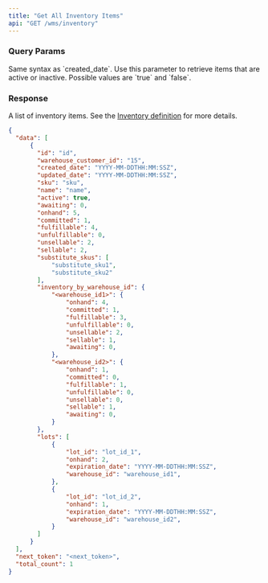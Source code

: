 ```yaml
---
title: "Get All Inventory Items"
api: "GET /wms/inventory"
---
```


<Snippet file="headers.mdx" />

### Query Params
<Snippet file="page-token.mdx" />

<Snippet file="limit_query_param.mdx" />

<Snippet file="created_date_query_param.mdx" />

<ParamField query="updated_date" type="string" optional>
  Same syntax as `created_date`.
</ParamField>

<ParamField query="active" type="boolean" optional>
  Use this parameter to retrieve items that are active or inactive. Possible values are `true` and `false`.
</ParamField>

### Response

<ResponseField name="data" type="list of inventory items">

A list of inventory items. See the [Inventory definition](/wms-api/inventory/info) for more details.

<Snippet file="inventory.mdx" />

</ResponseField>

<Snippet file="total_count.mdx" />

<Snippet file="next-token.mdx" />

<ResponseExample>

```json Response
{
  "data": [
      {
        "id": "id",
        "warehouse_customer_id": "15",
        "created_date": "YYYY-MM-DDTHH:MM:SSZ",
        "updated_date": "YYYY-MM-DDTHH:MM:SSZ",
        "sku": "sku",
        "name": "name",
        "active": true,
        "awaiting": 0,
        "onhand": 5,
        "committed": 1,
        "fulfillable": 4,
        "unfulfillable": 0,
        "unsellable": 2,
        "sellable": 2,
        "substitute_skus": [
            "substitute_sku1",
            "substitute_sku2"
        ],
        "inventory_by_warehouse_id": {
            "<warehouse_id1>": {
                "onhand": 4,
                "committed": 1,
                "fulfillable": 3,
                "unfulfillable": 0,
                "unsellable": 2,
                "sellable": 1,
                "awaiting": 0,
            },
            "<warehouse_id2>": {
                "onhand": 1,
                "committed": 0,
                "fulfillable": 1,
                "unfulfillable": 0,
                "unsellable": 0,
                "sellable": 1,
                "awaiting": 0,
            }
        },
        "lots": [
            {
                "lot_id": "lot_id_1",
                "onhand": 2,
                "expiration_date": "YYYY-MM-DDTHH:MM:SSZ",
                "warehouse_id": "warehouse_id1",
            },
            {
                "lot_id": "lot_id_2",
                "onhand": 1,
                "expiration_date": "YYYY-MM-DDTHH:MM:SSZ",
                "warehouse_id": "warehouse_id2",
            }
        ]
      }
  ],
  "next_token": "<next_token>",
  "total_count": 1
}
```

</ResponseExample>
